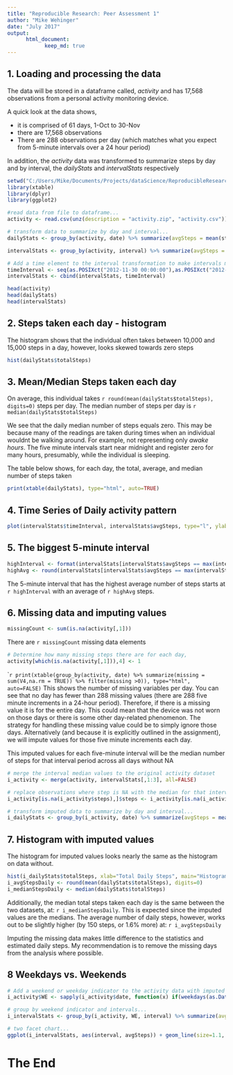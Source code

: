 ```yaml
---
title: "Reproducible Research: Peer Assessment 1"
author: "Mike Wehinger"
date: "July 2017"
output: 
      html_document:
            keep_md: true
---
```


## 1. Loading and processing the data
The data will be stored in a dataframe called, *activity* and has 17,568 observations from a personal activity monitoring device. 

A quick look at the data shows,

* it is comprised of 61 days, 1-Oct to 30-Nov
* there are 17,568 observations
* There are 288 observations per day (which matches what you expect from 5-minute intervals over a 24 hour period)

In addition, the *activity* data was transformed to summarize steps by day and by interval, the *dailyStats* and *intervalStats* respectively

```r
setwd("C:/Users/Mike/Documents/Projects/dataScience/ReproducibleResearch/RepData_PeerAssessment1")
library(xtable)
library(dplyr)
library(ggplot2)
```

```r
#read data from file to dataframe...
activity <- read.csv(unz(description = "activity.zip", "activity.csv"))

# transform data to summarize by day and interval...
dailyStats <- group_by(activity, date) %>% summarize(avgSteps = mean(steps,na.rm=TRUE), medianSteps = median(steps,na.rm=TRUE), totalSteps = sum(steps,na.rm=TRUE))

intervalStats <- group_by(activity, interval) %>% summarize(avgSteps = mean(steps,na.rm=TRUE), medianSteps = median(steps,na.rm=TRUE), totalSteps = sum(steps,na.rm=TRUE))

# Add a time element to the interval transformation to make intervals more intuitive (e.g. time of day)
timeInterval <- seq(as.POSIXct("2012-11-30 00:00:00"),as.POSIXct("2012-11-30 23:55:00"),by="5 mins")
intervalStats <- cbind(intervalStats, timeInterval)

head(activity)
head(dailyStats)
head(intervalStats)
```


## 2. Steps taken each day - histogram 

The histogram shows that the individual often takes between 10,000 and 15,000 steps in a day,
however, looks skewed towards zero steps
``` r
hist(dailyStats$totalSteps)
```

## 3. Mean/Median Steps taken each day 

On average, this individual takes `r round(mean(dailyStats$totalSteps), digits=0)` steps per day. The median number of steps per day is `r median(dailyStats$totalSteps)`


We see that the daily median number of steps equals zero. This may be because many of the readings are taken during times when an individual wouldnt be walking around. For example, not representing only *awake hours*. The five minute intervals start near midnight and register zero for many hours, presumably, while the individual is sleeping.

The table below shows, for each day, the total, average, and median number of steps taken

```r
print(xtable(dailyStats), type="html", auto=TRUE)
```


## 4. Time Series of Daily activity pattern

```r
plot(intervalStats$timeInterval, intervalStats$avgSteps, type="l", ylab="Avg Number of Steps", xlab="5-minute interval in time of day (24 hour)", main="Average steps per 5-min interval across all days")
```

## 5. The biggest 5-minute interval
```r
highInterval <- format(intervalStats[intervalStats$avgSteps == max(intervalStats$avgSteps),5], format = "%H:%M AM")
highAvg <- round(intervalStats[intervalStats$avgSteps == max(intervalStats$avgSteps),2], 0)

```
The 5-minute interval that has the highest average number of steps starts at `r highInterval` with an average of `r highAvg ` steps. 

## 6. Missing data and imputing values

```r
missingCount <- sum(is.na(activity[,1]))
```

There are `r missingCount` missing data elements

```r
# Determine how many missing steps there are for each day,
activity[which(is.na(activity[,1])),4] <- 1
```
````r
print(xtable(group_by(activity, date) %>% summarize(missing = sum(V4,na.rm = TRUE)) %>% filter(missing >0)), type="html", auto=FALSE)
```
This shows the number of missing variables per day. You can see that no day has fewer than 288 missing values (there are 288 five minute increments in a 24-hour period). Therefore, if there is a missing value it is for the entire day. This could mean that the device was not worn on those days or there is some other day-related phenomenon. The strategy for handling these missing value could be to simply ignore those days. Alternatively (and because it is explicitly outlined in the assignment), we will impute values for those five minute increments each day. 

This imputed values for each five-minute interval will be the median number of steps for that interval period across all days without NA

```r
# merge the interval median values to the original activity dataset
i_activity <- merge(activity, intervalStats[,1:3], all=FALSE)

# replace observations where step is NA with the median for that interval...
i_activity[is.na(i_activity$steps),]$steps <- i_activity[is.na(i_activity$steps),]$medianSteps

# transform imputed data to summarize by day and interval...
i_dailyStats <- group_by(i_activity, date) %>% summarize(avgSteps = mean(steps,na.rm=TRUE), medianSteps = median(steps,na.rm=TRUE), totalSteps = sum(steps,na.rm=TRUE))

```

## 7. Histogram with imputed values

The histogram for imputed values looks nearly the same as the histogram on data without.

```r
hist(i_dailyStats$totalSteps, xlab="Total Daily Steps", main="Histogram of Daily Total Steps")
i_avgStepsDaily <- round(mean(dailyStats$totalSteps), digits=0)
i_medianStepsDaily <- median(dailyStats$totalSteps)
```

Additionally, the median total steps taken each day is the same between the two datasets, at: `r i_medianStepsDaily `. This is expected since the imputed values are the medians. The average number of daily steps, however, works out to be slightly higher (by 150 steps, or 1.6% more) at: `r i_avgStepsDaily`

Imputing the missing data makes little difference to the statistics and estimated daily steps. My recommendation is to remove the missing days from the analysis where possible.

## 8 Weekdays vs. Weekends


```r
# Add a weekend or weekday indicator to the activity data with imputed values...
i_activity$WE <- sapply(i_activity$date, function(x) if(weekdays(as.Date(x), abbreviate = TRUE) == "Sat" | weekdays(as.Date(x), abbreviate = TRUE) == "Sun") "Weekend" else "Weekday")

# group by weekend indicator and intervals...
i_intervalStats <- group_by(i_activity, WE, interval) %>% summarize(avgSteps = mean(steps,na.rm=TRUE), medianSteps = median(steps,na.rm=TRUE), totalSteps = sum(steps,na.rm=TRUE))

# two facet chart...
ggplot(i_intervalStats, aes(interval, avgSteps)) + geom_line(size=1.1, color="Blue") + geom_point(size=1, shape=21, color="DarkBlue", bg="LightBlue") + facet_grid(WE ~ .) + ggtitle("Average Steps per 5-min Interval") + theme_bw() + theme(strip.background = element_rect(fill="indianred"), panel.grid.minor.y = element_line(colour="pink"), panel.grid.major.y = element_line(colour="pink"), panel.grid.major.x = element_line(colour="pink"), panel.grid.minor.x = element_blank())
```

The End
=======